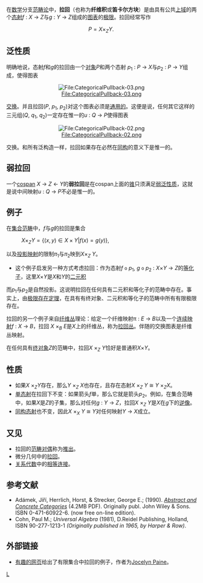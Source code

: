 在[[数学|数学]]分支[[范畴论|范畴论]]中，'''拉回'''（也称为'''纤维积'''或'''笛卡尔方块'''）是由具有公共[[上域|上域]]的两个[[态射|态射]]''f'' : ''X'' → ''Z''与''g'' : ''Y'' → ''Z''组成的[[图表_(范畴论)|图表]]的[[极限_(范畴论)|极限]]。拉回经常写作

:<math> P = X \times_Z Y.\, </math>

== 泛性质 ==
明确地说，态射''f''和''g''的拉回由一个[[对象_(范畴论)|对象]]''P''和两个态射
''p''<sub>1</sub> : ''P'' → ''X''与''p''<sub>2</sub> : ''P'' → ''Y''组成，使得图表

<div style="text-align: center;">[[File:CategoricalPullback-03.png|File:CategoricalPullback-03.png]]</div>

[[交换图表|交换]]。并且拉回(''P'', ''p''<sub>1</sub>, ''p''<sub>2</sub>)对这个图表必须是[[泛性质|通用的]]。这便是说，任何其它这样的三元组(''Q'', ''q''<sub>1</sub>, ''q''<sub>2</sub>)一定存在惟一的''u'' : ''Q'' → ''P''使得图表

<div style="text-align: center;">[[File:CategoricalPullback-02.png|File:CategoricalPullback-02.png]]</div>

交换。和所有泛构造一样，拉回如果存在必然在[[同构|同构]]的意义下是惟一的。

==弱拉回 ==

一个[[span_(范畴论)|cospan]] ''X'' → ''Z'' ← ''Y''的'''弱拉回'''是在cospan上面的[[锥_(范畴论)|锥]]只须满足[[弱泛性质|弱泛性质]]，这就是说中间映射''u'' : ''Q'' → ''P''不必是惟一的。

== 例子 ==
在[[集合范畴|集合范畴]]中，''f''与''g''的拉回是集合

: <math>X\times_Z Y = \{(x, y) \in X \times Y| f(x) = g(y)\},\,</math>

以及[[投影映射|投影映射]]的限制<math>\pi_1</math>与<math>\pi_2</math>映到''X''×<sub>''Z''</sub> ''Y''。

*这个例子启发另一种方式考虑拉回：作为态射''f'' <small>o</small> ''p''<sub>1</sub>, ''g'' <small>o</small> ''p''<sub>2</sub> : ''X''×''Y'' →  ''Z''的[[等化子|等化子]]，这里''X''×''Y''是''X''和''Y''的[[积_(范畴论)|二元积]]
而''p''<sub>1</sub>与''p''<sub>2</sub>是自然投影。这说明拉回在任何具有二元积和等化子的范畴中存在。事实上，由[[极限存在定理|极限存在定理]]，在具有有终对象、二元积和等化子的范畴中所有有限极限存在。

拉回的另一个例子来自[[纤维丛|纤维丛]]理论：给定一个纤维映射π : ''E'' → ''B''以及一个[[连续映射|连续映射]]''f'' : ''X'' → ''B''，拉回  ''X'' ×<sub>''B''</sub> ''E''是''X''上的纤维丛，称为[[拉回丛|拉回丛]]。伴随的交换图表是纤维丛映射。

在任何具有[[终对象|终对象]]''Z''的范畴中，拉回''X'' ×<sub>''Z''</sub> ''Y''恰好是普通积''X''×''Y''。

== 性质 ==
* 如果''X'' ×<sub>''Z''</sub>''Y''存在，那么''Y'' ×<sub>''Z''</sub> ''X''也存在，且存在态射''X'' ×<sub>''Z''</sub> ''Y'' <math> \cong</math>  ''Y'' ×<sub>''Z''</sub>''X''。
* [[单态射|单态射]]在拉回下不变：如果箭头''f''单，那么它就是箭头''p''<sub>2</sub>。例如，在集合范畴中，如果''X''是''Z''的子集，那么对任何''g'' : ''Y'' → ''Z''，拉回''X'' ×<sub>''Z''</sub> ''Y''是''X''在''g''下的[[逆像|逆像]]。
* [[同构态射|同构态射]]也不变，因此''X'' ×<sub>''X''</sub> ''Y'' <math>\cong</math> ''Y''对任何映射''Y'' → ''X''成立。

== 又见 ==
* 拉回的[[对偶_(范畴论)|范畴对偶]]称为[[推出_(范畴论)|推出]]。
* 微分几何中的[[拉回_(微分几何)|拉回]]。
* [[关系代数_(数据库)|关系代数]]中的[[关系代数_(数据库)#θ-连接和相等连接|相等连接]]。

== 参考文献 ==
* Adámek, Jiří, Herrlich, Horst, & Strecker, George E.; (1990). [http://katmat.math.uni-bremen.de/acc/acc.pdf ''Abstract and Concrete Categories''] {{Wayback|url=http://katmat.math.uni-bremen.de/acc/acc.pdf |date=20150421081851 }} (4.2MB PDF). Originally publ. John Wiley & Sons. ISBN 0-471-60922-6. (now free on-line edition).
* Cohn, Paul M.; ''Universal Algebra'' (1981), D.Reidel Publishing, Holland, ISBN 90-277-1213-1 ''(Originally published in 1965, by Harper & Row)''.

== 外部链接 ==

*[https://web.archive.org/web/20080916162345/http://www.j-paine.org/cgi-bin/webcats/webcats.php 有趣的网页]给出了有限集合中拉回的例子，作者为[https://web.archive.org/web/20081223001815/http://www.j-paine.org/ Jocelyn Paine]。

[[Category:范畴中的极限|L]]